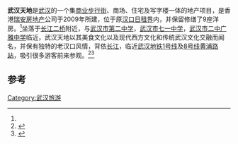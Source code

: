 {{expand|time=2014-10-24T15:17:38+00:00}}

'''武汉天地'''是[[武汉|武汉]]的一个集[[商业步行街|商业步行街]]、商场、住宅及写字楼一体的地产项目，是香港[[瑞安房地产|瑞安房地产]]公司于2009年所建，位于原[[汉口日租界|汉口日租界]]内，并保留修缮了9座洋房。<ref name="shui on" />坐落于[[长江二桥|长江二桥]]附近，与[[武汉市第二中学|武汉市第二中学]]，[[武汉市七一中学|武汉市七一中学]]，[[武汉市二中广雅中学|武汉市二中广雅中学]]临近，武汉天地以其美食文化以及现代西方文化和传统武汉文化交融而闻名，并保有独特的老汉口风情，背依[[长江|长江]]，临近[[武汉地铁1号线|武汉地铁1号线]]及[[武汉地铁8号线|8号线]][[黄浦路站|黄浦路站]]，吸引很多游客前来参观。<ref>{{Cite web |url=https://www.xintiandi.com/project/xintiandi-wuhan/ |title=新天地——武汉天地 |access-date=2020-06-09 |archive-date=2021-01-28 |archive-url=https://web.archive.org/web/20210128090718/https://www.xintiandi.com/project/xintiandi-wuhan/ |dead-url=no }}</ref><ref name="shui on">{{Cite web |url=https://www.shuionland.com/zh-hk/property/project/detail/wuhan_tiandi |title=瑞安房地产——武汉天地 |access-date=2020-06-09 |archive-date=2020-11-24 |archive-url=https://web.archive.org/web/20201124232958/https://www.shuionland.com/zh-hk/property/project/detail/wuhan_tiandi |dead-url=no }}</ref>
==参考==
{{reflist}}
{{wuhan-stub}}
{{武汉文化}}
[[Category:武汉旅游|Category:武汉旅游]]